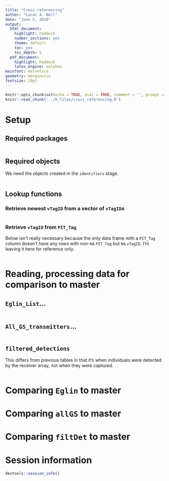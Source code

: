 ```yaml
---
title: "Cross referencing"
author: "Lucas A. Nell"
date: "June 5, 2016"
output:
  html_document:
    highlight: haddock
    number_sections: yes
    theme: default
    toc: yes
    toc_depth: 2
  pdf_document:
    highlight: haddock
    latex_engine: xelatex
mainfont: Helvetica
geometry: margin=1in
fontsize: 10pt
---
```


```r
knitr::opts_chunk$set(echo = TRUE, eval = TRUE, comment = '', prompt = FALSE)
knitr::read_chunk('../R_files/cross_referencing.R')
```


# Setup

## Required packages
```r
```

## Required objects

We need the objects created in the `identifiers` stage.

```r
```


## Lookup functions {.tabset}

### Retrieve newest `vTagID` from a vector of `vTagID`s

```r
```

### Retrieve `vTagID` from `PIT_Tag`

Below isn't really necessary because the only data frame with a `PIT_Tag` column doesn't 
have any rows with non-`NA` `PIT_Tag` but `NA` `vTagID`. 
I'm leaving it here for reference only.
```r
```


# Reading, processing data for comparison to master


## `Eglin_List`...

```r
```


## `All_GS_transmitters`...

```r
```

## `filtered_detections`

This differs from previous tables in that it's when individuals were detected by the
receiver array, not when they were captured.
```r
```




# Comparing `Eglin` to master



# Comparing `allGS` to master



# Comparing `filtDet` to master














# Session information

```r
devtools::session_info()
```





<!---
rmarkdown::render('cross_referencing.Rmd', output_file = '../cross_referencing.html')
-->